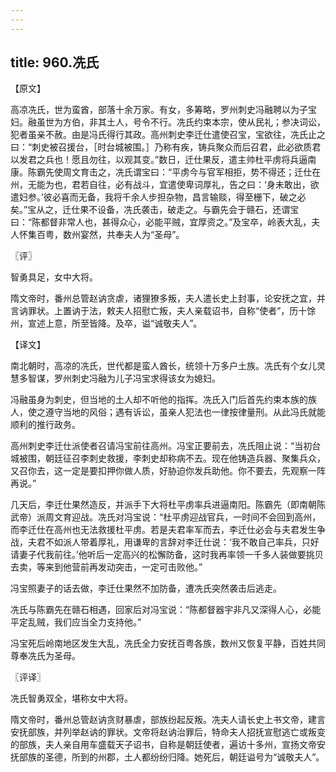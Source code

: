 ```yaml
---
---
---
```

title: 960.冼氏
---



【原文】

高凉冼氏，世为蛮酋，部落十余万家。有女，多筹略，罗州刺史冯融聘以为子宝妇。融虽世为方伯，非其土人，号令不行。冼氏约束本宗，使从民礼；参决词讼，犯者虽亲不赦。由是冯氏得行其政。高州刺史李迁仕遣使召宝，宝欲往，冼氏止之曰：“刺史被召援台，［时台城被围。］乃称有疾，铸兵聚众而后召君，此必欲质君以发君之兵也！愿且勿往，以观其变。”数日，迁仕果反，遣主帅杜平虏将兵逼南康。陈霸先使周文育击之，冼氏谓宝曰：“平虏今与官军相拒，势不得还；迁仕在州，无能为也，君若自往，必有战斗，宜遣使卑词厚礼，告之曰：‘身未敢出，欲遣妇参。’彼必喜而无备，我将千余人步担杂物，昌言输赕，得至栅下，破之必矣。”宝从之，迁仕果不设备，冼氏袭击，破走之。与霸先会于赣石，还谓宝曰：“陈都督非常人也，甚得众心，必能平贼，宜厚资之。”及宝卒，岭表大乱，夫人怀集百粤，数州宴然，共奉夫人为“圣母”。

〖评〗

智勇具足，女中大将。

隋文帝时，番州总管赵讷贪虐，诸狸獠多叛，夫人遣长史上封事，论安抚之宜，并言讷罪状。上置讷于法，敕夫人招慰亡叛，夫人亲载诏书，自称“使者”，历十馀州，宣述上意，所至皆降。及卒，谥“诚敬夫人”。

【译文】

南北朝时，高凉的冼氏，世代都是蛮人酋长，统领十万多户土族。冼氏有个女儿灵慧多智谋，罗州刺史冯融为儿子冯宝求得该女为媳妇。

冯融虽身为刺史，但当地的土人却不听他的指挥。冼氏入门后首先约束本族的族人，使之遵守当地的风俗；遇有诉讼，虽亲人犯法也一律按律量刑。从此冯氏就能顺利的推行政务。

高州刺史李迁仕派使者召请冯宝前往高州。冯宝正要前去，冼氏阻止说：“当初台城被围，朝廷征召李刺史救援，李刺史却称病不去。现在他铸造兵器、聚集兵众，又召你去，这一定是要扣押你做人质，好胁迫你发兵助他。你不要去，先观察一阵再说。”

几天后，李迁仕果然造反，并派手下大将杜平虏率兵进逼南阳。陈霸先（即南朝陈武帝）派周文育迎战。冼氏对冯宝说：“杜平虏迎战官兵，一时间不会回到高州，而李迁仕在高州也无法救援杜平虏。若是夫君率军而去，李迁仕必会与夫君发生争战，夫君不如派人带着厚礼，用谦卑的言辞对李迁仕说：‘我不敢自己率兵，只好请妻子代我前往。’他听后一定高兴的松懈防备，这时我再率领一千多人装做要挑贝去卖，等来到他营前再发动突击，一定可击败他。”

冯宝照妻子的话去做，李迁仕果然不加防备，遭冼氏突然袭击后逃走。

冼氏与陈霸先在赣石相遇，回家后对冯宝说：“陈都督器宇非凡又深得人心，必能平定乱贼，我们应当全力支持他。”

冯宝死后岭南地区发生大乱，冼氏全力安抚百粤各族，数州又恢复平静，百姓共同尊奉冼氏为圣母。

〖评译〗

冼氏智勇双全，堪称女中大将。

隋文帝时，番州总管赵讷贪财暴虐，部族纷起反叛。冼夫人请长史上书文帝，建言安抚部族，并列举赵讷的罪状。文帝将赵讷治罪后，特命夫人招抚宣慰逃亡或叛变的部族，夫人亲自用车盛载天子诏书，自称是朝廷使者，遍访十多州，宣扬文帝安抚部族的圣德，所到的州郡，土人都纷纷归降。她死后，朝廷谥号为“诚敬夫人”。